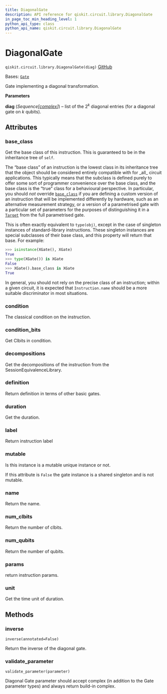 ```yaml
---
title: DiagonalGate
description: API reference for qiskit.circuit.library.DiagonalGate
in_page_toc_min_heading_level: 1
python_api_type: class
python_api_name: qiskit.circuit.library.DiagonalGate
---
```


# DiagonalGate

<span id="qiskit.circuit.library.DiagonalGate" />

`qiskit.circuit.library.DiagonalGate(diag)` [GitHub](https://github.com/qiskit/qiskit/tree/main/qiskit/circuit/library/generalized_gates/diagonal.py "view source code")

Bases: [`Gate`](qiskit.circuit.Gate "qiskit.circuit.gate.Gate")

Gate implementing a diagonal transformation.

**Parameters**

**diag** (*Sequence\[*[*complex*](https://docs.python.org/3/library/functions.html#complex "(in Python v3.12)")*]*) – list of the $2^k$ diagonal entries (for a diagonal gate on $k$ qubits).

## Attributes

<span id="qiskit.circuit.library.DiagonalGate.base_class" />

### base\_class

Get the base class of this instruction. This is guaranteed to be in the inheritance tree of `self`.

The “base class” of an instruction is the lowest class in its inheritance tree that the object should be considered entirely compatible with for \_all\_ circuit applications. This typically means that the subclass is defined purely to offer some sort of programmer convenience over the base class, and the base class is the “true” class for a behavioural perspective. In particular, you should *not* override [`base_class`](#qiskit.circuit.library.DiagonalGate.base_class "qiskit.circuit.library.DiagonalGate.base_class") if you are defining a custom version of an instruction that will be implemented differently by hardware, such as an alternative measurement strategy, or a version of a parametrised gate with a particular set of parameters for the purposes of distinguishing it in a [`Target`](qiskit.transpiler.Target "qiskit.transpiler.Target") from the full parametrised gate.

This is often exactly equivalent to `type(obj)`, except in the case of singleton instances of standard-library instructions. These singleton instances are special subclasses of their base class, and this property will return that base. For example:

```python
>>> isinstance(XGate(), XGate)
True
>>> type(XGate()) is XGate
False
>>> XGate().base_class is XGate
True
```

In general, you should not rely on the precise class of an instruction; within a given circuit, it is expected that `Instruction.name` should be a more suitable discriminator in most situations.

<span id="qiskit.circuit.library.DiagonalGate.condition" />

### condition

The classical condition on the instruction.

<span id="qiskit.circuit.library.DiagonalGate.condition_bits" />

### condition\_bits

Get Clbits in condition.

<span id="qiskit.circuit.library.DiagonalGate.decompositions" />

### decompositions

Get the decompositions of the instruction from the SessionEquivalenceLibrary.

<span id="qiskit.circuit.library.DiagonalGate.definition" />

### definition

Return definition in terms of other basic gates.

<span id="qiskit.circuit.library.DiagonalGate.duration" />

### duration

Get the duration.

<span id="qiskit.circuit.library.DiagonalGate.label" />

### label

Return instruction label

<span id="qiskit.circuit.library.DiagonalGate.mutable" />

### mutable

Is this instance is a mutable unique instance or not.

If this attribute is `False` the gate instance is a shared singleton and is not mutable.

<span id="qiskit.circuit.library.DiagonalGate.name" />

### name

Return the name.

<span id="qiskit.circuit.library.DiagonalGate.num_clbits" />

### num\_clbits

Return the number of clbits.

<span id="qiskit.circuit.library.DiagonalGate.num_qubits" />

### num\_qubits

Return the number of qubits.

<span id="qiskit.circuit.library.DiagonalGate.params" />

### params

return instruction params.

<span id="qiskit.circuit.library.DiagonalGate.unit" />

### unit

Get the time unit of duration.

## Methods

### inverse

<span id="qiskit.circuit.library.DiagonalGate.inverse" />

`inverse(annotated=False)`

Return the inverse of the diagonal gate.

### validate\_parameter

<span id="qiskit.circuit.library.DiagonalGate.validate_parameter" />

`validate_parameter(parameter)`

Diagonal Gate parameter should accept complex (in addition to the Gate parameter types) and always return build-in complex.

